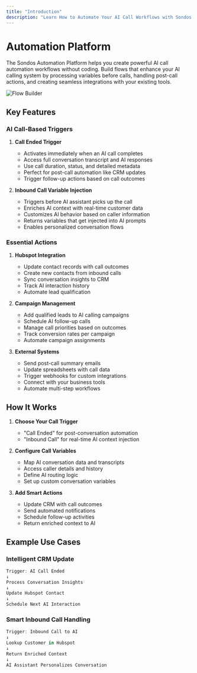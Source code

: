 ```yaml
---
title: "Introduction"
description: "Learn How to Automate Your AI Call Workflows with Sondos
---
```


# Automation Platform

The Sondos Automation Platform helps you create powerful AI call automation workflows without coding. Build flows that enhance your AI calling system by processing variables before calls, handling post-call actions, and creating seamless integrations with your existing tools.

![Flow Builder](/resources/visual-builder.gif)

## Key Features

### AI Call-Based Triggers

1. **Call Ended Trigger**

   - Activates immediately when an AI call completes
   - Access full conversation transcript and AI responses
   - Use call duration, status, and detailed metadata
   - Perfect for post-call automation like CRM updates
   - Trigger follow-up actions based on call outcomes

2. **Inbound Call Variable Injection**
   - Triggers before AI assistant picks up the call
   - Enriches AI context with real-time customer data
   - Customizes AI behavior based on caller information
   - Returns variables that get injected into AI prompts
   - Enables personalized conversation flows

### Essential Actions

1. **Hubspot Integration**

   - Update contact records with call outcomes
   - Create new contacts from inbound calls
   - Sync conversation insights to CRM
   - Track AI interaction history
   - Automate lead qualification

2. **Campaign Management**

   - Add qualified leads to AI calling campaigns
   - Schedule AI follow-up calls
   - Manage call priorities based on outcomes
   - Track conversion rates per campaign
   - Automate campaign assignments

3. **External Systems**
   - Send post-call summary emails
   - Update spreadsheets with call data
   - Trigger webhooks for custom integrations
   - Connect with your business tools
   - Automate multi-step workflows

## How It Works

1. **Choose Your Call Trigger**

   - "Call Ended" for post-conversation automation
   - "Inbound Call" for real-time AI context injection

2. **Configure Call Variables**

   - Map AI conversation data and transcripts
   - Access caller details and history
   - Define AI routing logic
   - Set up custom conversation variables

3. **Add Smart Actions**
   - Update CRM with call outcomes
   - Send automated notifications
   - Schedule follow-up activities
   - Return enriched context to AI

## Example Use Cases

### Intelligent CRM Update

```javascript
Trigger: AI Call Ended
↓
Process Conversation Insights
↓
Update Hubspot Contact
↓
Schedule Next AI Interaction
```

### Smart Inbound Call Handling

```javascript
Trigger: Inbound Call to AI
↓
Lookup Customer in Hubspot
↓
Return Enriched Context
↓
AI Assistant Personalizes Conversation
```
